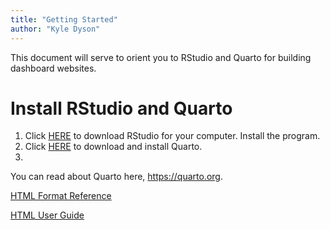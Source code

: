 ```yaml
---
title: "Getting Started"
author: "Kyle Dyson"
---
```


This document will serve to orient you to RStudio and Quarto for building dashboard websites.

# Install RStudio and Quarto

1.  Click [HERE](https://www.rstudio.com/products/rstudio/) to download RStudio for your computer. Install the program.
2.  Click [HERE](https://quarto.org/docs/get-started/) to download and install Quarto.
3.  



You can read about Quarto here, <https://quarto.org>.



[HTML Format Reference](https://quarto.org/docs/reference/formats/html.html)

[HTML User Guide](https://quarto.org/docs/output-formats/html-basics.html)

